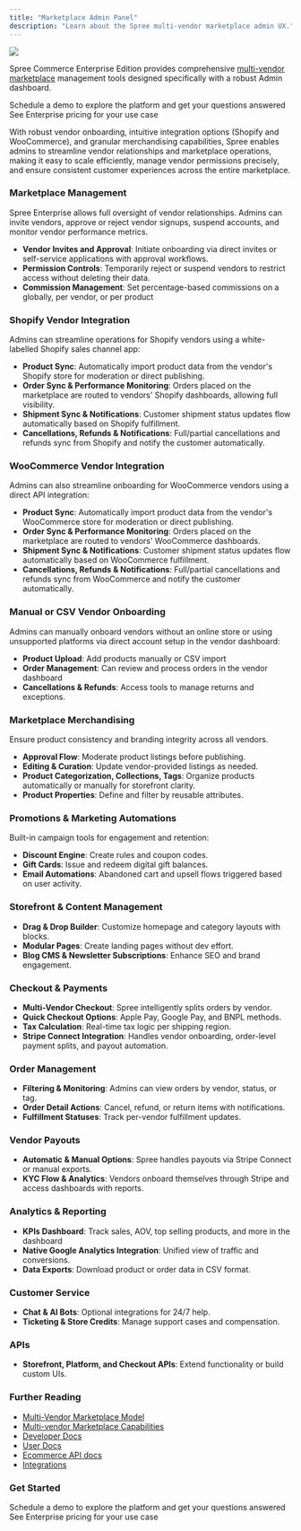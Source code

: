 ```yaml
---
title: "Marketplace Admin Panel"
description: "Learn about the Spree multi-vendor marketplace admin UX."
---
```


![](/docs/images/use-cases/multi-vendor/admin.png)

Spree Commerce Enterprise Edition provides comprehensive [<u>multi-vendor marketplace</u>](https://spreecommerce.org/marketplace-ecommerce/) management tools designed specifically with a robust Admin dashboard. 

<Columns cols={2}>
  <Card title="Book a Demo"  icon="eye" href="https://getvendo.com/book-a-demo/" cta="Click here">
    Schedule a demo to explore the platform and get your questions answered
  </Card>
  <Card title="Ask for Pricing"  icon="dollar-sign" href="https://spreecommerce.org/get-started/" cta="Click here">
    See Enterprise pricing for your use case
  </Card>
</Columns>

With robust vendor onboarding, intuitive integration options (Shopify and WooCommerce), and granular merchandising capabilities, Spree enables admins to streamline vendor relationships and marketplace operations, making it easy to scale efficiently, manage vendor permissions precisely, and ensure consistent customer experiences across the entire marketplace.

### Marketplace Management

Spree Enterprise allows full oversight of vendor relationships. Admins can invite vendors, approve or reject vendor signups, suspend accounts, and monitor vendor performance metrics.

- **Vendor Invites and Approval**: Initiate onboarding via direct invites or self-service applications with approval workflows.
- **Permission Controls**: Temporarily reject or suspend vendors to restrict access without deleting their data.
- **Commission Management**: Set percentage-based commissions on a globally, per vendor, or per product

### Shopify Vendor Integration

Admins can streamline operations for Shopify vendors using a white-labelled Shopify sales channel app:

- **Product Sync**: Automatically import product data from the vendor's Shopify store for moderation or direct publishing.
- **Order Sync & Performance Monitoring**: Orders placed on the marketplace are routed to vendors' Shopify dashboards, allowing full visibility.
- **Shipment Sync & Notifications**: Customer shipment status updates flow automatically based on Shopify fulfillment.
- **Cancellations, Refunds & Notifications**: Full/partial cancellations and refunds sync from Shopify and notify the customer automatically.

### WooCommerce Vendor Integration

Admins can also streamline onboarding for WooCommerce vendors using a direct API integration:

- **Product Sync**: Automatically import product data from the vendor's WooCommerce store for moderation or direct publishing.
- **Order Sync & Performance Monitoring**: Orders placed on the marketplace are routed to vendors' WooCommerce dashboards.
- **Shipment Sync & Notifications**: Customer shipment status updates flow automatically based on WooCommerce fulfillment.
- **Cancellations, Refunds & Notifications**: Full/partial cancellations and refunds sync from WooCommerce and notify the customer automatically.

### Manual or CSV Vendor Onboarding

Admins can manually onboard vendors without an online store or using unsupported platforms via direct account setup in the vendor dashboard:

- **Product Upload**: Add products manually or CSV import
- **Order Management**: Can review and process orders in the vendor dashboard
- **Cancellations & Refunds**: Access tools to manage returns and exceptions.

### Marketplace Merchandising

Ensure product consistency and branding integrity across all vendors.

- **Approval Flow**: Moderate product listings before publishing.
- **Editing & Curation**: Update vendor-provided listings as needed.
- **Product Categorization, Collections, Tags**: Organize products automatically or manually for storefront clarity.
- **Product Properties**: Define and filter by reusable attributes.

### Promotions & Marketing Automations

Built-in campaign tools for engagement and retention:

- **Discount Engine**: Create rules and coupon codes.
- **Gift Cards**: Issue and redeem digital gift balances.
- **Email Automations**: Abandoned cart and upsell flows triggered based on user activity.

### Storefront & Content Management

- **Drag & Drop Builder**: Customize homepage and category layouts with blocks.
- **Modular Pages**: Create landing pages without dev effort.
- **Blog CMS & Newsletter Subscriptions**: Enhance SEO and brand engagement.

### Checkout & Payments

- **Multi-Vendor Checkout**: Spree intelligently splits orders by vendor.
- **Quick Checkout Options**: Apple Pay, Google Pay, and BNPL methods.
- **Tax Calculation**: Real-time tax logic per shipping region.
- **Stripe Connect Integration**: Handles vendor onboarding, order-level payment splits, and payout automation.

### Order Management

- **Filtering & Monitoring**: Admins can view orders by vendor, status, or tag.
- **Order Detail Actions**: Cancel, refund, or return items with notifications.
- **Fulfillment Statuses**: Track per-vendor fulfillment updates.

### Vendor Payouts

- **Automatic & Manual Options**: Spree handles payouts via Stripe Connect or manual exports.
- **KYC Flow & Analytics**: Vendors onboard themselves through Stripe and access dashboards with reports.

### Analytics & Reporting

- **KPIs Dashboard**: Track sales, AOV, top selling products, and more in the dashboard
- **Native Google Analytics Integration**: Unified view of traffic and conversions.
- **Data Exports**: Download product or order data in CSV format.

### Customer Service

- **Chat & AI Bots**: Optional integrations for 24/7 help.
- **Ticketing & Store Credits**: Manage support cases and compensation.

### APIs

- **Storefront, Platform, and Checkout APIs**: Extend functionality or build custom UIs.

### Further Reading

- [Multi-Vendor Marketplace Model](https://spreecommerce.org/docs/use-case/marketplace/model)
- [Multi-vendor Marketplace Capabilities](https://spreecommerce.org/docs/use-case/marketplace/capabilities)
- [<u>Developer Docs</u>](https://spreecommerce.org/docs/developer/getting-started/quickstart)
- [<u>User Docs</u>](https://spreecommerce.org/docs/user/what-is-spree-commerce)
- [<u>Ecommerce API docs</u>](https://spreecommerce.org/docs/api-reference/introduction)
- [<u>Integrations</u>](https://spreecommerce.org/docs/integrations/integrations)

### Get Started

<Columns cols={2}>
  <Card title="Book a Demo"  icon="eye" href="https://getvendo.com/book-a-demo/" cta="Click here">
    Schedule a demo to explore the platform and get your questions answered
  </Card>
  <Card title="Ask for Pricing"  icon="dollar-sign" href="https://spreecommerce.org/get-started/" cta="Click here">
    See Enterprise pricing for your use case
  </Card>
</Columns>